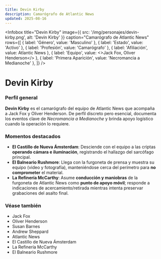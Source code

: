 ```yaml
---
title: Devin Kirby
description: Camarógrafo de Atlantic News
updated: 2025-08-16
---
```



<Infobox
  title="Devin Kirby"
  image={{ src: '/img/personajes/devin-kirby.png', alt: 'Devin Kirby' }}
  caption="Camarógrafo de Atlantic News"
  rows={[
    { label: 'Género', value: 'Masculino' },
    { label: 'Estado', value: 'Activo' },
    { label: 'Profesión', value: 'Camarógrafo' },
    { label: 'Afiliación', value: <Link to="/CrSaSo/otros/Atlantic%20News">Atlantic News</Link> },
    { label: 'Equipo', value: <><Link to="/CrSaSo/personajes/Jack%20Fox">Jack Fox</Link>, <Link to="/CrSaSo/personajes/Oliver%20Henderson">Oliver Henderson</Link></> },
    { label: 'Primera Aparición', value: 'Necromancia a Medianoche' },
  ]}
/>

# Devin Kirby

### Perfil general

**Devin Kirby** es el camarógrafo del equipo de <Link to="/CrSaSo/otros/Atlantic%20News">Atlantic News</Link> que acompaña a <Link to="/CrSaSo/personajes/Jack%20Fox">Jack Fox</Link> y <Link to="/CrSaSo/personajes/Oliver%20Henderson">Oliver Henderson</Link>. De perfil discreto pero esencial, documenta los eventos clave de _Necromancia a Medianoche_ y brinda apoyo logístico cuando la operación lo requiere.

### Momentos destacados

- **<Link to="/CrSaSo/lugares/El%20Castillo%20de%20Nueva%20%C3%81msterdam">El Castillo de Nueva Ámsterdam</Link>**: Desciende con el equipo a las criptas **operando cámara e iluminación**, registrando el hallazgo del sarcófago principal.
- **<Link to="/CrSaSo/lugares/El%20Balneario%20Rushmore">El Balneario Rushmore</Link>**: Llega con la furgoneta de prensa y muestra su equipo (video y fotografía), manteniéndose cerca del perímetro para **no comprometer** el material.
- **<Link to="/CrSaSo/lugares/La%20Refiner%C3%ADa%20McCarthy">La Refinería McCarthy</Link>**: Asume **conducción y maniobras** de la furgoneta de <Link to="/CrSaSo/otros/Atlantic%20News">Atlantic News</Link> como **punto de apoyo móvil**; responde a indicaciones de acercamiento/retirada mientras intenta preservar grabaciones del asalto final.

### Véase también

- <Link to="/CrSaSo/personajes/Jack%20Fox">Jack Fox</Link>
- <Link to="/CrSaSo/personajes/Oliver%20Henderson">Oliver Henderson</Link>
- <Link to="/CrSaSo/personajes/Susan%20Barnes">Susan Barnes</Link>
- <Link to="/CrSaSo/personajes/Andrew%20Sheppard">Andrew Sheppard</Link>
- <Link to="/CrSaSo/otros/Atlantic%20News">Atlantic News</Link>
- <Link to="/CrSaSo/lugares/El%20Castillo%20de%20Nueva%20%C3%81msterdam">El Castillo de Nueva Ámsterdam</Link>
- <Link to="/CrSaSo/lugares/La%20Refiner%C3%ADa%20McCarthy">La Refinería McCarthy</Link>
- <Link to="/CrSaSo/lugares/El%20Balneario%20Rushmore">El Balneario Rushmore</Link>